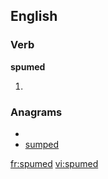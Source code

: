 
==English==

===Verb===
'''spumed'''

# {{past of|[[spume]]}}

===Anagrams===
* {{alphagram|dempsu}}
* [[sumped#English|sumped]]

[[fr:spumed]]
[[vi:spumed]]